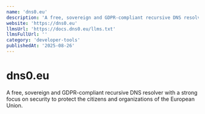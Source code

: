 ```yaml
---
name: 'dns0.eu'
description: 'A free, sovereign and GDPR-compliant recursive DNS resolver with a strong focus on security to protect the citizens and organizations of the European Union.'
website: 'https://dns0.eu'
llmsUrl: 'https://docs.dns0.eu/llms.txt'
llmsFullUrl: ''
category: 'developer-tools'
publishedAt: '2025-08-26'
---
```


# dns0.eu

A free, sovereign and GDPR-compliant recursive DNS resolver with a strong focus on security to protect the citizens and organizations of the European Union.
